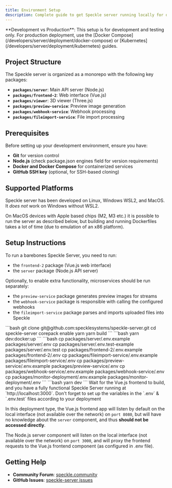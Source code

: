 ```yaml
---
title: Environment Setup
description: Complete guide to get Speckle server running locally for development, testing, and contribution
---
```


<Note>
  **Development vs Production**: This setup is for development and testing only.
  For production deployment, use the [Docker
  Compose](/developers/server/deployment/docker-compose) or
  [Kubernetes](/developers/server/deployment/kubernetes) guides.
</Note>

## Project Structure

The Speckle server is organized as a monorepo with the following key packages:

- **`packages/server`**: Main API server (Node.js)
- **`packages/frontend-2`**: Web interface (Vue.js)
- **`packages/viewer`**: 3D viewer (Three.js)
- **`packages/preview-service`**: Preview image generation
- **`packages/webhook-service`**: Webhook processing
- **`packages/fileimport-service`**: File import processing

## Prerequisites

Before setting up your development environment, ensure you have:

- **Git** for version control
- **Node.js** (check package.json engines field for version requirements)
- **Docker and Docker Compose** for containerized services
- **GitHub SSH key** (optional, for SSH-based cloning)

## Supported Platforms

Speckle server has been developed on Linux, Windows WSL2, and MacOS. It _does not_ work on Windows without WSL2.

On MacOS devices with Apple based chips (M2, M3 etc.) it is possible to run the server as described below, but building and running Dockerfiles takes a lot of time (due to emulation of an x86 platform).

## Setup Instructions

To run a barebones Speckle Server, you need to run:

- the `frontend-2` package (Vue.js web interface)
- the `server` package (Node.js API server)

Optionally, to enable extra functionality, microservices should be run separately:

- the `preview-service` package generates preview images for streams
- the `webhook-service` package is responsible with calling the configured webhooks
- the `fileimport-service` package parses and imports uploaded files into Speckle

<Steps>
<Step title="Clone and setup repository">
```bash 
git clone git@github.com:specklesystems/speckle-server.git
cd speckle-server
corepack enable
yarn
yarn build
```
</Step>
<Step title="Start dependencies">
```bash
yarn dev:docker:up
```
</Step>
<Step title="Configure environment files">
```bash
cp packages/server/.env.example packages/server/.env
cp packages/server/.env.test-example packages/server/.env.test
cp packages/frontend-2/.env.example packages/frontend-2/.env
cp packages/fileimport-service/.env.example packages/fileimport-service/.env
cp packages/preview-service/.env.example packages/preview-service/.env
cp packages/webhook-service/.env.example packages/webhook-service/.env
cp packages/monitor-deployment/.env.example packages/monitor-deployment/.env
```
</Step>

<Step title="Start development server">
```bash
yarn dev
```
</Step>
<Step title="Wait for the frontend to build">
  Wait for the Vue.js frontend to build, and you have a fully functional Speckle
  Server running at `http://localhost:3000`.
</Step>
</Steps>

<Warning>
  Don't forget to set up the variables in the `.env` & `.env.test` files
  according to your deployment
</Warning>


In this deployment type, the Vue.js frontend app will listen by default on the local interface (not available over the network) on `port 8080`, but will have no knowledge about the `server` component, and thus **should not be accessed directly**.

The Node.js server component will listen on the local interface (not available over the network) on `port 3000`, and will proxy the frontend requests to the Vue.js frontend component (as configured in .env file).

## Getting Help

- **Community Forum**: [speckle.community](https://speckle.community)
- **GitHub Issues**: [speckle-server issues](https://github.com/specklesystems/speckle-server/issues)
